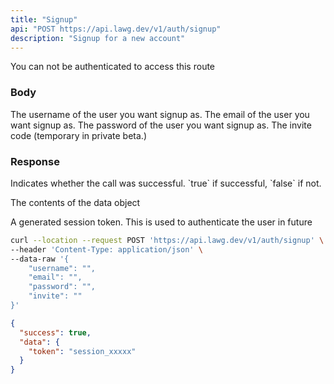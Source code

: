 ```yaml
---
title: "Signup"
api: "POST https://api.lawg.dev/v1/auth/signup"
description: "Signup for a new account"
---
```


<Warning>You can not be authenticated to access this route</Warning>

### Body

<ParamField body="username" type="string" required>
  The username of the user you want signup as.
</ParamField>

<ParamField body="email" type="string" required>
  The email of the user you want signup as.
</ParamField>

<ParamField body="password" type="string" required>
  The password of the user you want signup as.
</ParamField>

<ParamField body="invite" type="string" required>
  The invite code (temporary in private beta.)
</ParamField>

### Response

<ResponseField name="success" type="boolean">
  Indicates whether the call was successful. `true` if successful, `false` if
  not.
</ResponseField>

<ResponseField name="data" type="object">

The contents of the data object

<Expandable title="Toggle object">

<ResponseField name="token" type="string">
  A generated session token. This is used to authenticate the user in future
</ResponseField>

</Expandable>

</ResponseField>

<RequestExample>

```bash Example Request
curl --location --request POST 'https://api.lawg.dev/v1/auth/signup' \
--header 'Content-Type: application/json' \
--data-raw '{
    "username": "",
    "email": "",
    "password": "",
    "invite": ""
}'
```

</RequestExample>

<ResponseExample>

```json Response
{
  "success": true,
  "data": {
    "token": "session_xxxxx"
  }
}
```

</ResponseExample>
